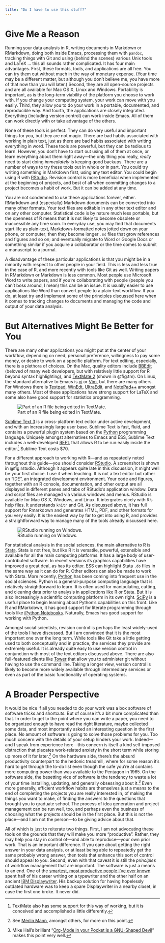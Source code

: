 ```yaml
---
title: "Do I have to use this stuff?"
---
```


# Give Me a Reason

Running your data analysis in R, writing documents in Markdown or RMarkdown, doing both inside Emacs, processing them with `pandoc`, tracking things with Git and using (behind the scenes) various Unix tools and LaTeX ... this all sounds rather complicated. It has four main advantages. First, these formats, tools, and applications are all free. You can try them out without much in the way of monetary expense. (Your time may be a different matter, but although you don't believe me, you have more of that now than you will later.) Second, they are all open-source projects and are all available for Mac OS X, Linux and Windows. Portability is important, as is the long-term viability of the platform you choose to work with. If you change your computing system, your work can move with you easily. Third, they allow you to do your work in a portable, documented, and reproducible way. And fourth, the applications are closely integrated. Everything (including version control) can work inside Emacs. All of them can work directly with or take advantage of the others.

None of these tools is perfect. They can do very useful and important things for you, but they are not magic. There are bad habits associated with working in plain text, just as there are bad habits associated with writing everything in word. These tools are powerful, but they can be tedious to learn. However, you don't have to start out using all of them at once, or learn everything about them right away---the only thing you really, *really* need to start doing *immediately* is keeping good backups. There are a number of ways to try these tools out in whole or in part. You could try writing something in Markdown first, using any text editor. You could begin using R with [RStudio](http://rstudio.com). Revision control is more beneficial when implemented at the beginning of projects, and best of all when committing changes to a project becomes a habit of work. But it can be added at any time.

You are not condemned to use these applications forever, either. RMarkdown and (especially) Markdown documents can be converted into many other formats. Your text files are editable in any other text editor and on any other computer. Statistical code is by nature much less portable, but the openness of R means that it is not likely to become obsolete or inaccessible any time soon. In everyday use, you may find that documents start life as plain-text, Markdown-formatted notes jotted down on your phone, or computer; then they become longer `.md` files that grow references and figures and so on; and eventually migrate to Word or Google Docs or something similar if you acquire a collaborator or the time comes to submit a manuscript to a journal. 

A disadvantage of these particular applications is that you might be in a minority with respect to other people in your field. This is less and less true in the case of R, and more recently with tools like Git as well. Writing papers in RMarkdown or Markdown is less common. Most people use Microsoft Word to write papers, and if you're collaborating with people (people you can't boss around, I mean) this can be an issue. It is usually easier to use applications like Word than convert people to a plain-text workflow. If you do, at least try and implement some of the principles discussed here when it comes to tracking changes to documents and managing the code and output of your data analysis.

# But Alternatives Might Be Better for You

There are many other applications you might put at the center of your workflow, depending on need, personal preference, willingness to pay some money, or desire to work on a specific platform. For text editing, especially, there is a plethora of choices. On the Mac, quality editors include [BBEdit](http://www.barebones.com/products/bbedit/index.shtml) (beloved of many web developers, but with relatively little support for R beyond syntax highlighting), and [TextMate 2](http://macromates.com/download) (shown in @fig:tm). On Linux, the standard alternative to Emacs is [vi](http://www.eng.hawaii.edu/Tutor/vi.html) or [Vim](http://www.vim.org/), but there are many others. For Windows there is [Textpad](http://www.textpad.com/), [WinEdt](http://www.winedt.com/), [UltraEdit](http://www.ultraedit.com/), and [NotePad++](http://notepad-plus.sourceforge.net/uk/site.htm) amongst many others. Most of these applications have strong support for LaTeX and some also have good support for statistics programming.

![Part of an R file being edited in TextMate.](figures/TextMate.png){#fig:tm}

[Sublime Text 3](http://www.sublimetext.com/) is a cross-platform text editor under active development, and with an increasingly large user base. Sublime Text is fast, fluid, and contains a powerful plugin system based on the [Python](http://python.org) programming language. Uniquely amongst alternatives to Emacs and ESS, Sublime Text includes a well-developed [REPL](http://en.wikipedia.org/wiki/Read%E2%80%93eval%E2%80%93print_loop) that allows R to be run easily inside the editor.[^9] Sublime Text costs \$70.

For a different approach to working with R---and as repeatedly noted throughout this guide---you should consider [RStudio](http://www.rstudio.com). A screenshot is shown in @fig:rstudio. Although it appears quite late in this discussion, it might well be your first choice. I use it when teaching. It is not a text editor but rather an "IDE", an integrated development environment. Your code and figures, together with an R console, documentation, and other output are all displayed in different panes and tabs of RStudio's application window. Data and script files are managed via various windows and menus. RStudio is available for Mac OS X, Windows, and Linux. It intergrates nicely with R's help files. It understands `knitr` and Git. As discussed above, it has full support for Rmarkdown and generates HTML, PDF, and other formats for you very easily. It is the easiest way by far to get into using R, and provides a straightforward way to manage many of the tools already discussed here.

![RStudio running on Windows.](figures/rstudio.png){#fig:rstudio}

For statistical analysis in the social sciences, the main alternative to R is [Stata](http://www.stata.com/). Stata is not free, but like R it is versatile, powerful, extensible and available for all the main computing platforms. It has a large body of user-contributed software. In recent versions its graphics capabilities have improved a great deal, as has its editor. ESS can highlight Stata `.do` files in the same way as it can do for R. Other editors can also be made to work with Stata. More recently, [Python](http://python.org) has been coming into frequent use in the social sciences. Python is a general-purpose computing language that is relatively straightforward to learn. It is often used for manipulating, cutting, and cleaning data prior to analysis in applications like R or Stata. But it is also increasingly a scientific computing platform in its own right. [SciPy](http://www.scipy.org) is a useful place to begin learning about Python's capabilities on this front. Like R and RMarkdown, it has good support for literate programming through tools like [iPython Notebooks](http://ipython.org/notebook.html). Naturally, Emacs has good support for working with Python.

Amongst social scientists, revision control is perhaps the least widely-used of the tools I have discussed. But I am convinced that it is the most important one over the long term. While tools like Git take a little getting used to both conceptually and in practice, the services they provide are extremely useful. It is already quite easy to use version control in conjunction with most of the text editors discussed above. There are also full-featured clients like [Tower](https://www.git-tower.com) that allow you to administer git without having to use the command line. Taking a longer view, version control is likely to become more widely available through intermediary services or even as part of the basic functionality of operating systems.

# A Broader Perspective

It would be nice if all you needed to do your work was a box software of software tricks and shortcuts. But of course it's a bit more complicated than that. In order to get to the point where you can write a paper, you need to be organized enough to have read the right literature, maybe collected some data, and most importantly asked an interesting question in the first place. No amount of software is going to solve those problems for you. Too much concern with the details of your setup hinders your work. Indeed---and I speak from experience here---this concern is itself a kind self-imposed distraction that placates work-related anxiety in the short term while storing up more of it for later.[^10] On the hardware side, there's the absurd productivity counterpart to the hedonic treadmill, where for some reason it's hard to get through the to-do list even though the cafe you're at contains more computing power than was available to the Pentagon in 1965. On the software side, the besetting vice of software is the tendency to waste a lot of your time installing, updating, and generally obsessing about it.[^11] Even more generally, efficient workflow habits are themselves just a means to the end of completing the projects you are really interested in, of making the things you want to make, of finding the answers to the questions that brought you to graduate school. The process of idea generation and project management can be run well, too, and perhaps even the business of choosing what the projects should be in the first place. But this is not the place---and I am not the person---to be giving advice about that.

All of which is just to reiterate two things. First, I am not advocating these tools on the grounds that they will make you more "productive". Rather, they may help you stay in control of---and able to reproduce---your own prior work. That is an important difference. If you care about getting the right answer in your data analysis, or at least being able to repeatedly get the same probably wrong answer, then tools that enhance this sort of control should appeal to you. Second, even with that caveat it is still the *principles* of workflow management that are important. The software is just a means to an end. One of the [smartest, most productive people I've ever known](http://en.wikipedia.org/wiki/David_Kellogg_Lewis) spent half of his career writing on a typewriter and the other half on an ancient [IBM Displaywriter](http://www-03.ibm.com/ibm/history/exhibits/pc/pc_8.html). His backup solution for having hopelessly outdated hardware was to keep a spare Displaywriter in a nearby closet, in case the first one broke. It never did.


[^9]: TextMate also has some support for this way of working, but it is
    conceived and accomplished a little differently.

[^10]: See [Merlin Mann](http://inboxzero.com/), amongst others, for
    more on this point.

[^11]: Mike Hall's brilliant "[Org-Mode in your Pocket is a GNU-Shaped
    Devil](http://mph.puddingbowl.org/2010/02/org-mode-in-your-pocket-is-a-gnu-shaped-devil/)"
    makes this point very well.

